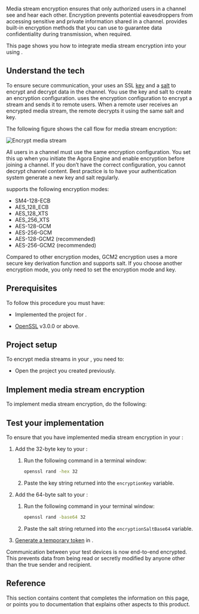 

Media stream encryption ensures that only authorized users in a channel see and hear each other. Encryption prevents potential eavesdroppers from accessing sensitive and private information shared in a channel. <Vpd k="NAME"/> provides built-in encryption methods that you can use to guarantee data confidentiality during transmission, when required.

This page shows you how to integrate media stream encryption into your <Vpl k="CLIENT" /> using <Vpd k="SDK"/>.

## Understand the tech

To ensure secure communication, your <Vpl k="CLIENT" /> uses an SSL [key](https://en.wikipedia.org/wiki/Key_authentication) and a [salt](https://en.wikipedia.org/wiki/Salt_(cryptography)) to encrypt and decrypt
data in the channel. You use the key and salt to create an encryption configuration. <Vg k="AGORA_BACKEND" /> uses the encryption configuration to encrypt a stream and sends it to remote users. When a remote user receives an encrypted media stream, the remote <Vpl k="CLIENT" /> decrypts it using the same salt and key.

The following figure shows the call flow for media stream encryption:

![Encrypt media stream](/images/common/media-stream-encryption.png)

All users in a channel must use the same encryption configuration. You set this up when you initiate the Agora Engine and enable encryption before joining a channel. If you don’t have the correct configuration, you cannot decrypt channel content. Best practice is to have your authentication system generate a new key and salt regularly.

<Vpd k="SDK"/> supports the following encryption modes:

* SM4-128-ECB
* AES_128_ECB
* AES_128_XTS
* AES_256_XTS
* AES-128-GCM
* AES-256-GCM
* AES-128-GCM2 (recommended)
* AES-256-GCM2 (recommended)

Compared to other encryption modes, GCM2 encryption uses a more secure key derivation function and supports salt. If you choose another encryption mode, you only need to set the encryption mode and key.

## Prerequisites

To follow this procedure you must have:

* Implemented the [<Vg k="GET_STARTED"/>](../get-started/get-started-sdk) project for <Vpd k="NAME"/>.

* [OpenSSL](https://www.openssl.org/) v3.0.0 or above.


## Project setup

To encrypt media streams in your <Vpl k="CLIENT" />, you need to:

- Open the [<Vg k="GET_STARTED"/>](../get-started/get-started-sdk) <Vpd k="NAME"/> project you created previously.

<ProjectSetup />

## Implement <Vg k="COMPANY" /> media stream encryption

To implement media stream encryption, do the following:

<ProjectImplement />

## Test your implementation

To ensure that you have implemented <Vg k="COMPANY" /> media stream encryption in your <Vpl k="CLIENT" />:

1.  Add the 32-byte key to your <Vpl k="CLIENT" />:

    1.  Run the following command in a terminal window:

        ```bash
        openssl rand -hex 32
        ```

    2.  Paste the key string returned into the `encryptionKey` variable.

2.  Add the 64-byte salt to your <Vpl k="CLIENT" />:

    1.  Run the following command in your terminal window:

        ```bash
        openssl rand -base64 32
        ```

    2.  Paste the salt string returned into the `encryptionSaltBase64` variable.

3.  [Generate a temporary token](../get-started/manage-agora-account#generate-a-temporary-token) in <Vg k="CONSOLE" />.

<ProjectTest />

Communication between your test devices is now end-to-end encrypted. This prevents data from being read or secretly modified by anyone other than the true sender and recipient.

## Reference

This section contains content that completes the information on this page, or points you to documentation that explains other aspects to this product.

<Reference />